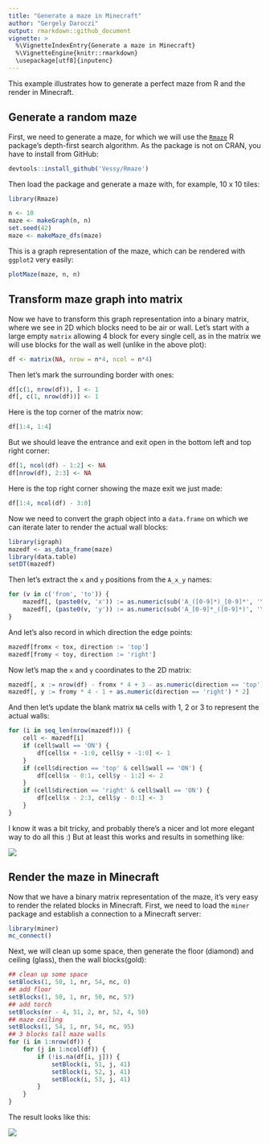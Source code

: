 ```yaml
---
title: "Generate a maze in Minecraft"
author: "Gergely Daroczi"
output: rmarkdown::github_document
vignette: >
  %\VignetteIndexEntry{Generate a maze in Minecraft}
  %\VignetteEngine{knitr::rmarkdown}
  \usepackage[utf8]{inputenc}
---
```


This example illustrates how to generate a perfect maze from R and the render in Minecraft.

## Generate a random maze

First, we need to generate a maze, for which we will use the [`Rmaze`](https://github.com/Vessy/Rmaze) R package's depth-first search algorithm. As the package is not on CRAN, you have to install from GitHub:

```r
devtools::install_github('Vessy/Rmaze')
```

Then load the package and generate a maze with, for example, 10 x 10 tiles:

```r
library(Rmaze)

n <- 10
maze <- makeGraph(n, n)
set.seed(42)
maze <- makeMaze_dfs(maze)
```

This is a graph representation of the maze, which can be rendered with `ggplot2` very easily:

```r
plotMaze(maze, n, n)
```

## Transform maze graph into matrix

Now we have to transform this graph representation into a binary matrix, where we see in 2D which blocks need to be air or wall. Let's start with a large empty `matrix` allowing 4 block for every single cell, as in the matrix we will use blocks for the wall as well (unlike in the above plot):

```r
df <- matrix(NA, nrow = n*4, ncol = n*4)
```

Then let's mark the surrounding border with ones:

```r
df[c(1, nrow(df)), ] <- 1
df[, c(1, nrow(df))] <- 1
```

Here is the top corner of the matrix now: 

```r
df[1:4, 1:4]
```

But we should leave the entrance and exit open in the bottom left and top right corner:

```r
df[1, ncol(df) - 1:2] <- NA
df[nrow(df), 2:3] <- NA
```

Here is the top right corner showing the maze exit we just made: 

```r
df[1:4, ncol(df) - 3:0]
```

Now we need to convert the graph object into a `data.frame` on which we can iterate later to render the actual wall blocks:

```r
library(igraph)
mazedf <- as_data_frame(maze)
library(data.table)
setDT(mazedf)
```

Then let's extract the `x` and `y` positions from the `A_x_y` names:

```r
for (v in c('from', 'to')) {
    mazedf[, (paste0(v, 'x')) := as.numeric(sub('A_([0-9]*)_[0-9]*', '\\1', get(v)))]
    mazedf[, (paste0(v, 'y')) := as.numeric(sub('A_[0-9]*_([0-9]*)', '\\1', get(v)))]
}
```

And let's also record in which direction the edge points:

```r
mazedf[fromx < tox, direction := 'top']
mazedf[fromy < toy, direction := 'right']
```

Now let's map the `x` and `y` coordinates to the 2D matrix:

```r
mazedf[, x := nrow(df) - fromx * 4 + 3 - as.numeric(direction == 'top') * 2]
mazedf[, y := fromy * 4 - 1 + as.numeric(direction == 'right') * 2]
```

And then let's update the blank matrix `NA` cells with 1, 2 or 3 to represent the actual walls:

```r
for (i in seq_len(nrow(mazedf))) {
    cell <- mazedf[i]
    if (cell$wall == 'ON') {
        df[cell$x + -1:0, cell$y + -1:0] <- 1
    }
    if (cell$direction == 'top' & cell$wall == 'ON') {
        df[cell$x - 0:1, cell$y - 1:2] <- 2
    }
    if (cell$direction == 'right' & cell$wall == 'ON') {
        df[cell$x - 2:3, cell$y - 0:1] <- 3
    }
}
```

I know it was a bit tricky, and probably there's a nicer and lot more elegant way to do all this :) But at least this works and results in something like:

![](figure/maze-matrix.png)

## Render the maze in Minecraft

Now that we have a binary matrix representation of the maze, it's very easy to render the related blocks in Minecraft. First, we need to load the `miner` package and establish a connection to a Minecraft server: 

```r
library(miner)
mc_connect()
```

Next, we will clean up some space, then generate the floor (diamond) and ceiling (glass), then the wall blocks(gold):

```r
## clean up some space
setBlocks(1, 50, 1, nr, 54, nc, 0)
## add floor
setBlocks(1, 50, 1, nr, 50, nc, 57)
## add torch
setBlocks(nr - 4, 51, 2, nr, 52, 4, 50)
## maze ceiling
setBlocks(1, 54, 1, nr, 54, nc, 95)
## 3 blocks tall maze walls
for (i in 1:nrow(df)) {
    for (j in 1:ncol(df)) {
        if (!is.na(df[i, j])) {
            setBlock(i, 51, j, 41)
            setBlock(i, 52, j, 41)
            setBlock(i, 53, j, 41)
        }
    }
}
```

The result looks like this:

![](figure/maze-minecraft.png)
